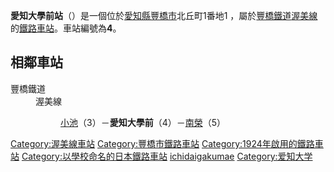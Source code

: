 {{Unreferenced|time=2013-09-18T01:50:08+00:00}}
{{日本車站資訊
|公司色       = #006666
|文字色     = 
|站名       = 愛知大學前站
|圖片       = Aichi Daigaku-mae Station 1.jpg
|pxl        = 
|圖片說明   = 愛知大學前站
|日文原名   = 愛知大学前
|平假名   = あいちだいがくまえ
|羅馬拼音   = Aichidaigakumae
|副站名    = 
|所屬公司 = [[豐橋鐵道|豐橋鐵道]]
|所在地     = [[愛知縣|愛知縣]][[豐橋市|豐橋市]]北丘町1番地之1
|座標      = {{coord|34|44|29.8|N|137|23|8.7|E|region:JP}}
|車站構造     = [[地面車站|地面車站]]
|月台配置     = 1面1線
|啟用年月日 = 1924年（[[大正|大正]]13年）4月25日
|廢站年月日 = 
|乘客人數   = 2,423
|上下車人次   = 4,980 
|統計年度   = 2014年
|轉車       = 
|備註       = 站員時間配置站<br />7:45－18:00（愛知大學開校日）
|adjacent = {{Adjacent stations|system=豐橋鐵道|line=渥美線|left=小池|right=南榮|note-left=3<br>0.8km|note-mid={{車站編號s|#0672b0|white|4}}<br>距離[[新豐橋站|新豐橋]]2.5km|note-right=5<br>0.7km}}
}}
'''愛知大學前站'''（{{jpn|j=愛知大学前駅|hg=あいちだいがくまええき|rm=Aichi-daigakumae eki|f=y}}）是一個位於[[愛知縣|愛知縣]][[豐橋市|豐橋市]]北丘町1番地1<!--町畑町ではない。-->，屬於[[豐橋鐵道|豐橋鐵道]][[渥美線|渥美線]]的[[鐵路車站|鐵路車站]]。車站編號為'''4'''。
== 相鄰車站 ==
; 豐橋鐵道
: 渥美線
:: [[小池站_(日本)|小池]]（3）－'''愛知大學前'''（4）－[[南榮站|南榮]]（5）

{{Japan-rail-stub}}
{{渥美線}}
{{DEFAULTSORT:Aichidaigakumae}}
[[Category:渥美線車站|Category:渥美線車站]]
[[Category:豐橋市鐵路車站|Category:豐橋市鐵路車站]]
[[Category:1924年啟用的鐵路車站|Category:1924年啟用的鐵路車站]]
[[Category:以學校命名的日本鐵路車站|Category:以學校命名的日本鐵路車站]]
[[Category:日本鐵路車站_A|ichidaigakumae]]
[[Category:爱知大学|Category:爱知大学]]